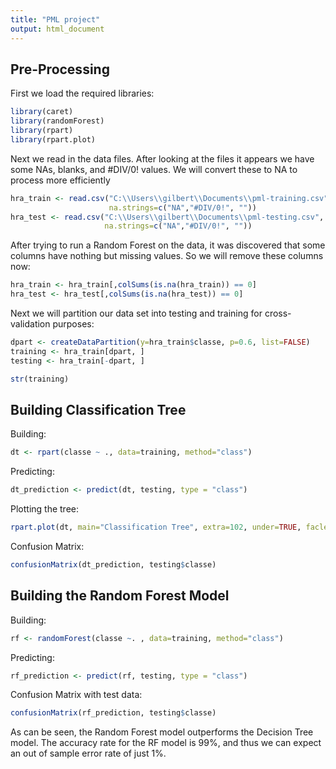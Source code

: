 ---
title: "PML project"
output: html_document
---

Pre-Processing
----------------------------

First we load the required libraries:
```{r}
library(caret)
library(randomForest)
library(rpart)
library(rpart.plot)
```

Next we read in the data files.  After looking at the files it appears we have some NAs, blanks, and #DIV/0! values.  We will convert these to NA to process more efficiently
```{r}
hra_train <- read.csv("C:\\Users\\gilbert\\Documents\\pml-training.csv",
                      na.strings=c("NA","#DIV/0!", ""))
hra_test <- read.csv("C:\\Users\\gilbert\\Documents\\pml-testing.csv",
                     na.strings=c("NA","#DIV/0!", ""))
```

After trying to run a Random Forest on the data, it was discovered that some columns have nothing but missing values.  So we will remove these columns now:

```{r}
hra_train <- hra_train[,colSums(is.na(hra_train)) == 0]
hra_test <- hra_test[,colSums(is.na(hra_test)) == 0]
```

Next we will partition our data set into testing and training for cross-validation purposes:
```{r}
dpart <- createDataPartition(y=hra_train$classe, p=0.6, list=FALSE)
training <- hra_train[dpart, ] 
testing <- hra_train[-dpart, ]

str(training)
```

Building Classification Tree
-------------------------
Building:

```{r}
dt <- rpart(classe ~ ., data=training, method="class")
```
Predicting:

```{r}
dt_prediction <- predict(dt, testing, type = "class")
```

Plotting the tree:
```{r}
rpart.plot(dt, main="Classification Tree", extra=102, under=TRUE, faclen=0)
```

Confusion Matrix:
```{r}
confusionMatrix(dt_prediction, testing$classe)
```

Building the Random Forest Model
-------------------------------
Building:
```{r}
rf <- randomForest(classe ~. , data=training, method="class")
```

Predicting:
```{r}
rf_prediction <- predict(rf, testing, type = "class")
```

Confusion Matrix with test data:
```{r}
confusionMatrix(rf_prediction, testing$classe)
```

As can be seen, the Random Forest model outperforms the Decision Tree model.  The accuracy rate for the RF model is 99%, and thus we can expect an out of sample error rate of just 1%.
